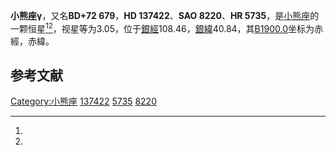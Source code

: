 {{Starbox begin
| name = 小熊座γ
}}
{{Starbox observe
| epoch = [[J2000.0|J2000.0]]
| constell = [[小熊座|小熊座]]<ref name=SIMBAD>{{cite web
 | url=http://simbad.u-strasbg.fr/simbad/sim-id?Ident=HR+5735
 | title=Pulsating variable Star
 | publisher=Centre de Données astronomiques de Strasbourg
 | work=SIMBAD
 | accessdate=2012-07-13
 | archive-date=2016-03-17
 | archive-url=https://web.archive.org/web/20160317122603/http://simbad.u-strasbg.fr/simbad/sim-id?Ident=HR+5735
 | dead-url=no
 }}</ref><ref name=DATA>{{cite web
 | url=http://vizier.u-strasbg.fr/viz-bin/VizieR-5?-out.add=.&-source=5050&-corr=PK=HR&-out.max=9999&HR=5735
 | title =VizieR Detailed Page
 | accessdate=2012-07-13}}</ref>
| 星官 = 
| ra = {{RA|15|20|43.7}}<ref name=SIMBAD /><ref name=DATA />
| dec = {{DEC|+71|50|2}}<ref name=SIMBAD /><ref name=DATA />
| appmag_v = 3.05<ref name=SIMBAD /><ref name=DATA />
}}
{{Starbox character
| class = A3II-III<ref name=SIMBAD /><ref name=DATA />
| b-v = 0.05<ref name=SIMBAD /><ref name=DATA />
| u-b = 0.12<ref name=SIMBAD /><ref name=DATA />
| r-i = 0.06<ref name=SIMBAD /><ref name=DATA />
| variable = 
}}
{{Starbox astrometry
| radial_v = 0.12
| prop_mo_ra = -4
| parallax = 0.003
| p_error = 
}}
{{Starbox catalog
| names =BD+72 679，[[SAO星表|SAO]] 8220，[[HD星表|HD]] 137422，[[HR星表|HR]] 5735}}
{{Starbox reference |Simbad=HR+5735}}
{{Starbox end}}

'''小熊座γ'''，又名'''BD+72 679'''，'''HD 137422'''、'''SAO 8220'''、'''HR 5735'''，是[[小熊座|小熊座]]的一颗恒星<ref name=SIMBAD /><ref name=DATA />，视星等为3.05，位于[[銀道座標系|銀經]]108.46，[[銀道座標系|銀緯]]40.84，其[[B1900.0|B1900.0]]坐标为赤經{{RA|15|20|52.9}}，赤緯{{DEC|+72|40.84|23}}。

== 参考文献 ==
{{reflist}}

{{star-stub}}

{{小熊座恒星}}
[[Category:小熊座|Category:小熊座]]
[[Category:HD和HDE天體|137422]]
[[Category:HR天體|5735]]
[[Category:SAO天體|8220]]